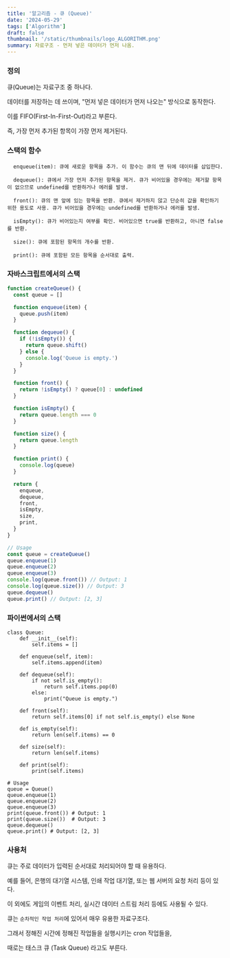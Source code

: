 ```yaml
---
title: '알고리즘 - 큐 (Queue)'
date: '2024-05-29'
tags: ['Algorithm']
draft: false
thumbnail: '/static/thumbnails/logo_ALGORITHM.png'
summary: 자료구조 - 먼저 넣은 데이터가 먼저 나옴.
---
```


### 정의

큐(Queue)는 자료구조 중 하나다.

데이터를 저장하는 데 쓰이며, "먼저 넣은 데이터가 먼저 나오는" 방식으로 동작한다.

이를 FIFO(First-In-First-Out)라고 부른다.

즉, 가장 먼저 추가된 항목이 가장 먼저 제거된다.

### 스택의 함수

```
  enqueue(item): 큐에 새로운 항목을 추가. 이 함수는 큐의 맨 뒤에 데이터를 삽입한다.

  dequeue(): 큐에서 가장 먼저 추가된 항목을 제거. 큐가 비어있을 경우에는 제거할 항목이 없으므로 undefined를 반환하거나 에러를 발생.

  front(): 큐의 맨 앞에 있는 항목을 반환. 큐에서 제거하지 않고 단순히 값을 확인하기 위한 용도로 사용. 큐가 비어있을 경우에는 undefined를 반환하거나 에러를 발생.

  isEmpty(): 큐가 비어있는지 여부를 확인. 비어있으면 true를 반환하고, 아니면 false를 반환.

  size(): 큐에 포함된 항목의 개수를 반환.

  print(): 큐에 포함된 모든 항목을 순서대로 출력.
```

### 자바스크립트에서의 스택

```js
function createQueue() {
  const queue = []

  function enqueue(item) {
    queue.push(item)
  }

  function dequeue() {
    if (!isEmpty()) {
      return queue.shift()
    } else {
      console.log('Queue is empty.')
    }
  }

  function front() {
    return !isEmpty() ? queue[0] : undefined
  }

  function isEmpty() {
    return queue.length === 0
  }

  function size() {
    return queue.length
  }

  function print() {
    console.log(queue)
  }

  return {
    enqueue,
    dequeue,
    front,
    isEmpty,
    size,
    print,
  }
}

// Usage
const queue = createQueue()
queue.enqueue(1)
queue.enqueue(2)
queue.enqueue(3)
console.log(queue.front()) // Output: 1
console.log(queue.size()) // Output: 3
queue.dequeue()
queue.print() // Output: [2, 3]
```

### 파이썬에서의 스택

```
class Queue:
    def __init__(self):
        self.items = []

    def enqueue(self, item):
        self.items.append(item)

    def dequeue(self):
        if not self.is_empty():
            return self.items.pop(0)
        else:
            print("Queue is empty.")

    def front(self):
        return self.items[0] if not self.is_empty() else None

    def is_empty(self):
        return len(self.items) == 0

    def size(self):
        return len(self.items)

    def print(self):
        print(self.items)

# Usage
queue = Queue()
queue.enqueue(1)
queue.enqueue(2)
queue.enqueue(3)
print(queue.front()) # Output: 1
print(queue.size())  # Output: 3
queue.dequeue()
queue.print() # Output: [2, 3]
```

### 사용처

큐는 주로 데이터가 입력된 순서대로 처리되어야 할 때 유용하다.

예를 들어, 은행의 대기열 시스템, 인쇄 작업 대기열, 또는 웹 서버의 요청 처리 등이 있다.

이 외에도 게임의 이벤트 처리, 실시간 데이터 스트림 처리 등에도 사용될 수 있다.

큐는 `순차적인 작업 처리`에 있어서 매우 유용한 자료구조다.

그래서 정해진 시간에 정해진 작업들을 실행시키는 cron 작업들을,

때로는 태스크 큐 (Task Queue) 라고도 부른다.
